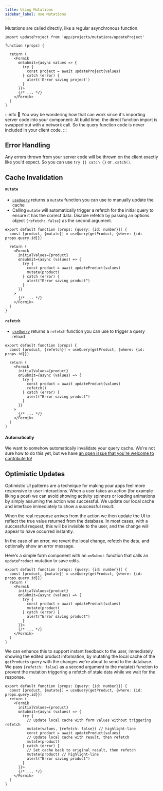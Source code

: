 ```yaml
---
title: Using Mutations
sidebar_label: Use Mutations
---
```


Mutations are called directly, like a regular asynchronous function.

```tsx
import updateProject from 'app/projects/mutations/updateProject'

function (props) {

  return (
    <Formik
      onSubmit={async values => {
        try {
          const project = await updateProject(values)
        } catch (error) {
          alert('Error saving project')
        }
      }}>
      {/* ... */}
    </Formik>
  )
}
```

:::info 🤔
You way be wondering how that can work since it's importing server code into your component: At build time, the direct function import is swapped out with a network call. So the query function code is never included in your client code.
:::

## Error Handling

Any errors thrown from your server code will be thrown on the client exactly like you'd expect. So you can use `try {} catch {}` or `.catch()`.

## Cache Invalidation

#### `mutate`

- [`useQuery`](./use-query.mdx) returns a `mutate` function you can use to manually update the cache
- Calling `mutate` will automatically trigger a refetch for the initial query to ensure it has the correct data. Disable refetch by passing an options object `{refetch: false}` as the second argument.

```tsx
export default function (props: {query: {id: number}}) {
  const [product, {mutate}] = useQuery(getProduct, {where: {id: props.query.id}})

  return (
    <Formik
      initialValues={product}
      onSubmit={async (values) => {
        try {
          const product = await updateProduct(values)
          mutate(product)
        } catch (error) {
          alert("Error saving product")
        }
      }}
    >
      {/* ... */}
    </Formik>
  )
}
```

#### `refetch`

- [`useQuery`](./use-query.mdx) returns a `refetch` function you can use to trigger a query reload

```tsx
export default function (props) {
  const [product, {refetch}] = useQuery(getProduct, {where: {id: props.id}})

  return (
    <Formik
      initialValues={product}
      onSubmit={async (values) => {
        try {
          const product = await updateProduct(values)
          refetch()
        } catch (error) {
          alert("Error saving product")
        }
      }}
    >
      {/* ... */}
    </Formik>
  )
}
```

#### Automatically

We want to somehow automatically invalidate your query cache. We're not sure how to do this yet, but we have [an open issue that you're welcome to contribute to!](https://github.com/blitz-js/blitz/issues/586)

## Optimistic Updates

Optimistic UI patterns are a technique for making your apps feel more responsive to user interactions. When a user takes an action (for example liking a post) we can avoid showing activity spinners or loading animations by simply assuming the action was successful. We update our local cache and interface immediately to show a successful result.

When the real response arrives from the action we then update the UI to reflect the true value returned from the database. In most cases, with a successful request, this will be invisible to the user, and the change will appear to have occurred instantly.

In the case of an error, we revert the local change, refetch the data, and optionally show an error message.

Here's a simple form component with an `onSubmit` function that calls an `updateProduct` mutation to save edits.

```tsx
export default function (props: {query: {id: number}}) {
  const [product, {mutate}] = useQuery(getProduct, {where: {id: props.query.id}})
  return (
    <Formik
      initialValues={product}
      onSubmit={async (values) => {
        try {
          const product = await updateProduct(values)
          mutate(product)
        } catch (error) {
          alert("Error saving product")
        }
      }}>
      {/* ... */}
    </Formik>
  )
}
```

We can enhance this to support instant feedback to the user, immediately showing the edited product information, by mutating the local cache of the `getProducts` query with the changes we're about to send to the database.
We pass `{refetch: false}` as a second argument to the mutate() function to prevent the mutation triggering a refetch of stale data while we wait for the response.

```tsx
export default function (props: {query: {id: number}}) {
  const [product, {mutate}] = useQuery(getProduct, {where: {id: props.query.id}})
  return (
    <Formik
      initialValues={product}
      onSubmit={async (values) => {
        try {
          // Update local cache with form values without triggering refetch
          mutate(values, {refetch: false}) // highlight-line
          const product = await updateProduct(values)
          // Update local cache with result, then refetch
          mutate(product)
        } catch (error) {
          // Set cache back to original result, then refetch
          mutate(product) // highlight-line
          alert("Error saving product")
        }
      }}>
      {/* ... */}
    </Formik>
  )
}
```
